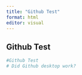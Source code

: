 ```yaml
---
title: "Github Test"
format: html
editor: visual
---
```


## Github Test

```r
#Github Test
# Did Github desktop work?

```
